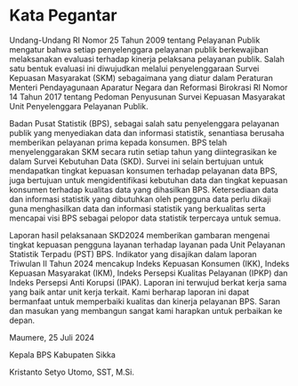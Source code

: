 # Kata Pegantar {.unnumbered}


Undang-Undang RI Nomor 25 Tahun 2009 tentang Pelayanan Publik mengatur bahwa setiap penyelenggara pelayanan publik berkewajiban melaksanakan evaluasi terhadap kinerja pelaksana pelayanan publik. 
Salah satu bentuk evaluasi ini diwujudkan melalui penyelenggaraan Survei Kepuasan Masyarakat (SKM) sebagaimana yang diatur dalam Peraturan Menteri Pendayagunaan Aparatur Negara dan Reformasi Birokrasi RI Nomor 14 Tahun 2017 tentang Pedoman Penyusunan Survei Kepuasan Masyarakat Unit Penyelenggara Pelayanan Publik.

Badan Pusat Statistik (BPS), sebagai salah satu penyelenggara pelayanan publik yang menyediakan data dan informasi statistik, senantiasa berusaha memberikan pelayanan prima kepada konsumen. 
BPS telah menyelenggarakan SKM secara rutin setiap tahun yang diintegrasikan ke dalam Survei Kebutuhan Data (SKD). 
Survei ini selain bertujuan untuk mendapatkan tingkat kepuasan konsumen terhadap pelayanan data BPS, juga bertujuan untuk mengidentifikasi kebutuhan data dan tingkat kepuasan konsumen terhadap kualitas data yang dihasilkan BPS. 
Ketersediaan data dan informasi statistik yang dibutuhkan oleh pengguna data perlu dikaji guna menghasilkan data dan informasi statistik yang berkualitas serta mencapai visi BPS sebagai pelopor data statistik terpercaya untuk semua.

Laporan hasil pelaksanaan SKD2024 memberikan gambaran mengenai tingkat kepuasan pengguna layanan terhadap layanan pada Unit Pelayanan Statistik Terpadu (PST) BPS. 
Indikator yang disajikan dalam laporan Triwulan II Tahun 2024 mencakup Indeks Kepuasan Konsumen (IKK), Indeks Kepuasan Masyarakat (IKM), Indeks Persepsi Kualitas Pelayanan (IPKP) dan Indeks Persepsi Anti Korupsi (IPAK).
Laporan ini terwujud berkat kerja sama yang baik antar unit kerja terkait. 
Kami berharap laporan ini dapat bermanfaat untuk memperbaiki kualitas dan kinerja pelayanan BPS.
Saran dan masukan yang membangun sangat kami harapkan untuk perbaikan ke depan.


Maumere, 25 Juli 2024 

Kepala BPS Kabupaten Sikka



Kristanto Setyo Utomo, SST, M.Si.
